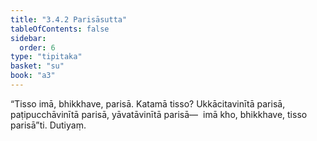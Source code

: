 ```yaml
---
title: "3.4.2 Parisāsutta"
tableOfContents: false
sidebar:
  order: 6
type: "tipitaka"
basket: "su"
book: "a3"
---
```



<DynamicBreadcrumb />

<Division number="135" book="a3">

<Paragraph number="1020" book="a3">
“Tisso imā, bhikkhave, parisā. Katamā tisso? Ukkācitavinītā parisā, paṭipucchāvinītā parisā, yāvatāvinītā parisā—  imā kho, bhikkhave, tisso parisā”ti.

</Paragraph>
</Division>

<Paragraph number="1021" type="center" book="a3">
Dutiyaṃ.
</Paragraph>